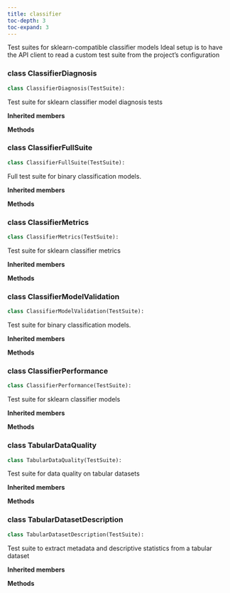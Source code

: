 ```yaml
---
title: classifier
toc-depth: 3
toc-expand: 3
---
```


Test suites for sklearn-compatible classifier models Ideal setup is to have the API client to read a custom test suite from the project's configuration

### [class]{.muted} ClassifierDiagnosis

```python
class ClassifierDiagnosis(TestSuite):
```

Test suite for sklearn classifier model diagnosis tests

**Inherited members**

**Methods**

### [class]{.muted} ClassifierFullSuite

```python
class ClassifierFullSuite(TestSuite):
```

Full test suite for binary classification models.

**Inherited members**

**Methods**

### [class]{.muted} ClassifierMetrics

```python
class ClassifierMetrics(TestSuite):
```

Test suite for sklearn classifier metrics

**Inherited members**

**Methods**

### [class]{.muted} ClassifierModelValidation

```python
class ClassifierModelValidation(TestSuite):
```

Test suite for binary classification models.

**Inherited members**

**Methods**

### [class]{.muted} ClassifierPerformance

```python
class ClassifierPerformance(TestSuite):
```

Test suite for sklearn classifier models

**Inherited members**

**Methods**

### [class]{.muted} TabularDataQuality

```python
class TabularDataQuality(TestSuite):
```

Test suite for data quality on tabular datasets

**Inherited members**

**Methods**

### [class]{.muted} TabularDatasetDescription

```python
class TabularDatasetDescription(TestSuite):
```

Test suite to extract metadata and descriptive statistics from a tabular dataset

**Inherited members**

**Methods**
